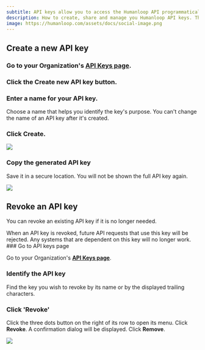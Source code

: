 ```yaml
---
subtitle: API keys allow you to access the Humanloop API programmatically in your app.
description: How to create, share and manage you Humanloop API keys. The API keys allow you to access the Humanloop API programmatically in your app.
image: https://humanloop.com/assets/docs/social-image.png
---
```


## Create a new API key

<Steps>

### Go to your Organization's **[API Keys page](https://app.humanloop.com/account/api-keys)**.

### Click the **Create new API key** button.

### Enter a name for your API key.

Choose a name that helps you identify the key's purpose. You can't change the name of an API key after it's created.

### Click **Create**.

<img src="../../assets/images/create-api-key.png" />

### Copy the generated API key

Save it in a secure location. You will not be shown the full API key again.

<img src="../../assets/images/generating-api-key.png" />

</Steps>

## Revoke an API key

You can revoke an existing API key if it is no longer needed.

<Warning title="This may break production systems">
  When an API key is revoked, future API requests that use this key will be
  rejected. Any systems that are dependent on this key will no longer work.
</Warning>

<Steps>
  ### Go to API keys page

Go to your Organization's **[API Keys
page](https://app.humanloop.com/account/api-keys)**.

### Identify the API key

Find the key you wish to revoke by its name or by the displayed trailing characters.

### Click 'Revoke'

Click the three dots button on the right of its row to open its menu.
Click **Revoke**.
A confirmation dialog will be displayed. Click **Remove**.

<img src="../../assets/images/revoke-api-key.png" />
</Steps>
